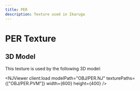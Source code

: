 ```yaml
---
title: PER
description: Texture used in Ikaruga
---
```



# PER Texture

<PVMViewer
  client:load
  filePath="OBJ/PER.PVM"
/>


## 3D Model

This texture is used by the following 3D model:

<NJViewer
  client:load
  modelPath="OBJ/PER.NJ"
  texturePaths={["OBJ/PER.PVM"]}
  width={600}
  height={400}
/>
